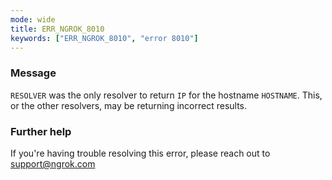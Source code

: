```yaml
---
mode: wide
title: ERR_NGROK_8010
keywords: ["ERR_NGROK_8010", "error 8010"]
---
```


### Message

`RESOLVER` was the only resolver to return `IP` for the hostname `HOSTNAME`. This, or the other resolvers, may be returning incorrect results.

### Further help

If you're having trouble resolving this error, please reach out to [support@ngrok.com](mailto:support@ngrok.com?subject=Help%20with%20ERR_NGROK_8010)

